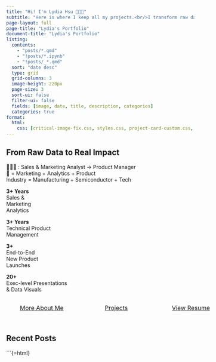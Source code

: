 ```yaml
---
title: "Hi! I'm Lydia Hsu 👩🏻‍💻"
subtitle: "Here is where I keep all my projects.<br/>I transform raw data into **actionable insights** and **market-ready products** that accelerate growth."
page-layout: full
page-title: "Lydia's Portfolio"
document-title: "Lydia's Portfolio"
listing:
  contents: 
    - "posts/*.qmd"
    - "!posts/*.ipynb"
    - "!posts/_*.qmd"
  sort: "date desc"
  type: grid
  grid-columns: 3
  image-height: 220px
  page-size: 3
  sort-ui: false
  filter-ui: false
  fields: [image, date, title, description, categories]
  categories: true
format:
  html:
    css: [critical-image-fix.css, styles.css, project-card-custom.css, title-hard-fix.css, card-hover-animation.css]
---
```


```{=html}
<!-- Force all images to be visible immediately -->
<script src="js/force-show-images.js"></script>

<!-- Remove any existing Show Images buttons -->
<script src="js/remove-show-button.js"></script>

<!-- Disable all card hover animations -->
<script src="js/disable-card-animations.js"></script>

<!-- Early load critical scripts -->
<script>
// Create a style element for immediate critical styles
document.addEventListener('DOMContentLoaded', function() {
  // Mark page as loading
  document.body.classList.add('page-loading');
});
</script>
```

::: {.hero-banner}
::: {.hero-content}

## From Raw Data to <span class="highlight-word">Real Impact</span> {.animate-text .no-anchor}

::: {.animate-up}
👩🏻‍💼 : Sales & Marketing Analyst -> Product Manager<br/>🧠 = Marketing + Analytics + Product<br/>Industry = Manufacturing + Semiconductor + Tech
:::

::: {.hero-stats}
::: {.stat-item}
**3+ Years**  
Sales &  
Marketing  
Analytics
:::

::: {.stat-item}
**3+ Years**  
Technical
Product  
Management
:::

::: {.stat-item}
**3+**  
End-to-End  
New Product  
Launches
:::

::: {.stat-item}
**20+**  
Exec-level Presentations<br/>& Data Visuals
:::
:::

```{=html}
<!-- Prevent page load glitches -->
<script src="js/page-load-fix.js"></script>

<div style="display: flex; flex-direction: row; gap: 10px; margin-top: 20px; justify-content: flex-start; align-items: center;">
  <a href="about.qmd" class="btn btn-primary cta-button" style="display: inline-block; white-space: nowrap; height: 45px; line-height: 27px; padding: 8px 20px; font-size: 16px; min-width: 150px; text-align: center;">More About Me</a>
  <a href="projects.qmd" class="btn btn-primary cta-button" style="display: inline-block; white-space: nowrap; height: 45px; line-height: 27px; padding: 8px 20px; font-size: 16px; min-width: 150px; text-align: center;">Projects</a>
  <a href="cv.qmd" class="btn btn-primary cta-button" style="display: inline-block; white-space: nowrap; height: 45px; line-height: 27px; padding: 8px 20px; font-size: 16px; min-width: 150px; text-align: center;">View Resume</a>
</div>
```

:::
:::

::: {.docs-list-title-container}
# Recent Posts {.docs-list-title .no-anchor}
:::

::: {.posts-section}
:::{#listing-posts}
:::
:::

```{=html}
<!-- Direct fix for title refresh glitches -->
<script src="js/title-refresh-fix.js"></script>

<!-- Basic title styling -->
<script src="js/title-fix.js"></script>

<!-- Make project links open in the same tab -->
<script src="js/same-tab-links.js"></script>

<!-- Fix image loading glitches -->
<script src="js/image-preload-fix.js"></script>

<!-- Fix card hover animation glitches and make entire card clickable -->
<script src="js/smooth-card-hover.js"></script>

<!-- Remove critical styles once everything is loaded -->
<script src="js/critical-styles-cleanup.js"></script>